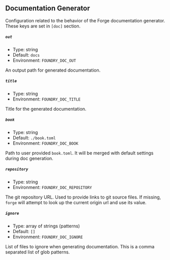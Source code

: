 ## Documentation Generator

Configuration related to the behavior of the Forge documentation generator. These keys are set in `[doc]` section.

##### `out`

- Type: string
- Default: `docs`
- Environment: `FOUNDRY_DOC_OUT`

An output path for generated documentation.

##### `title`

- Type: string
- Environment: `FOUNDRY_DOC_TITLE`

Title for the generated documentation.

##### `book`

- Type: string
- Default: `./book.toml`
- Environment: `FOUNDRY_DOC_BOOK`

Path to user provided `book.toml`. It will be merged with default settings during doc generation.

##### `repository`

- Type: string
- Environment: `FOUNDRY_DOC_REPOSITORY`

The git repository URL. Used to provide links to git source files.
If missing, `forge` will attempt to look up the current origin url and use its value.

##### `ignore`

- Type: array of strings (patterns)
- Default: `[]`
- Environment: `FOUNDRY_DOC_IGNORE`

List of files to ignore when generating documentation. This is a comma separated list of glob patterns.
